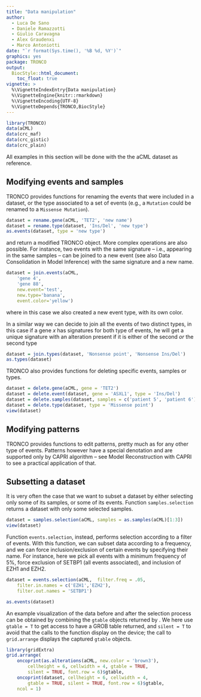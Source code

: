 ---
title: "Data manipulation"
author: 
  - Luca De Sano
  - Daniele Ramazzotti
  - Giulio Caravagna
  - Alex Graudenxi
  - Marco Antoniotti
date: "`r format(Sys.time(), '%B %d, %Y')`"
graphics: yes
package: TRONCO
output:
  BiocStyle::html_document:
    toc_float: true
vignette: >
  %\VignetteIndexEntry{Data manipulation}
  %\VignetteEngine{knitr::rmarkdown}
  %\VignetteEncoding{UTF-8}
  %\VignetteDepends{TRONCO,BiocStyle}
---


```{r, include=FALSE}
library(TRONCO)
data(aCML)
data(crc_maf)
data(crc_gistic)
data(crc_plain)
```

All examples in this section will be done with the the aCML dataset as reference.

## Modifying events and samples

TRONCO  provides functions for renaming the events that were included in a dataset, or the type associated to a set of events (e.g., a `Mutation` could be renamed to a `Missense Mutation`).


```{r}
dataset = rename.gene(aCML, 'TET2', 'new name')
dataset = rename.type(dataset, 'Ins/Del', 'new type')
as.events(dataset, type = 'new type')
```


and return a modified TRONCO object. More complex operations are also possible. For instance, two events with the same signature -- i.e., appearing in the same samples -- can be joined to a new event (see also Data Consolidation in Model Inference) with the same signature and a new name.


```{r }
dataset = join.events(aCML, 
    'gene 4',
    'gene 88',
    new.event='test',
    new.type='banana',
    event.color='yellow')
```

    
where in this case we also created a new event type, with its own color.

In a similar way we can decide to join all the events of two distinct types, in this case if a gene *x* has signatures for both type of events, he will get a unique signature with an alteration present if it is either of the second *or* the second type 

```{r}
dataset = join.types(dataset, 'Nonsense point', 'Nonsense Ins/Del')
as.types(dataset)
```


TRONCO also provides  functions for deleting specific events, samples or types.


```{r}
dataset = delete.gene(aCML, gene = 'TET2')
dataset = delete.event(dataset, gene = 'ASXL1', type = 'Ins/Del')
dataset = delete.samples(dataset, samples = c('patient 5', 'patient 6'))
dataset = delete.type(dataset, type = 'Missense point')
view(dataset)
```

    
## Modifying patterns

TRONCO  provides functions to edit patterns,  pretty much as for any other type of events. Patterns however have a special denotation and are supported only by CAPRI algorithm -- see Model Reconstruction with CAPRI to see a practical application of that.


## Subsetting a dataset


It is very often the case that we want to subset a dataset by either selecting only some of its samples, or some of its events. Function `samples.selection` returns a dataset with only some selected samples.


```{r}
dataset = samples.selection(aCML, samples = as.samples(aCML)[1:3])
view(dataset)
```


Function `events.selection`, instead, performs selection according to a filter of events. With this function, we can subset data according to a frequency, and we can force inclusion/exclusion of certain events by specifying their name. For instance, here we pick all events with a minimum frequency of 5%, force exclusion of SETBP1 (all events associated), and inclusion of EZH1 and EZH2.

```{r}
dataset = events.selection(aCML,  filter.freq = .05, 
    filter.in.names = c('EZH1','EZH2'), 
    filter.out.names = 'SETBP1')
```
```{r}
as.events(dataset)
```


An example visualization of the data before and after the selection process can be obtained by combining the `gtable` objects returned by \Rfunction{oncoprint}. We here use `gtable = T` to get access to have a GROB table returned, and `silent = T` to avoid that the calls to the function display on the device; the call to `grid.arrange` displays the captured `gtable` objects.


```{r fig.width=7, fig.height=5.5, fig.cap="Multiple output from oncoprint can be captured as a gtable and composed via grid.arrange (package gridExtra). In this case we show  aCML data on top -- displayed after the as.alterations transformation -- versus a selected subdataset of events with a minimum frequency of 5%, force exclusion of SETBP1 (all events associated), and inclusion of EZH1 and EZH2.", results='hide'}
library(gridExtra)
grid.arrange(
    oncoprint(as.alterations(aCML, new.color = 'brown3'), 
        cellheight = 6, cellwidth = 4, gtable = TRUE,
        silent = TRUE, font.row = 6)$gtable,
    oncoprint(dataset, cellheight = 6, cellwidth = 4,
        gtable = TRUE, silent = TRUE, font.row = 6)$gtable, 
    ncol = 1)
```
